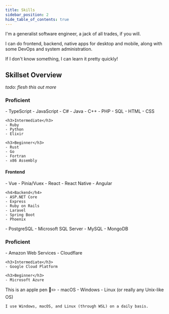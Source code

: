 ```yaml
---
title: Skills
sidebar_position: 2
hide_table_of_contents: true
---
```


I'm a generalist software engineer, a jack of all trades, if you will.

I can do frontend, backend, native apps for desktop and mobile, along with some DevOps and system administration.

If I don't know something, I can learn it pretty quickly!

## Skillset Overview


*todo: flesh this out more*

<Tabs>
  <TabItem value="programming-languages" label="Programming Languages" default>
    <h3>Proficient</h3>
    - TypeScript
    - JavaScript
    - C#
    - Java
    - C++
    - PHP
    - SQL
    - HTML
    - CSS

    <h3>Intermediate</h3>
    - Ruby
    - Python
    - Elixir

    <h3>Beginner</h3>
    - Rust
    - Go
    - Fortran
    - x86 Assembly
  </TabItem>
  <TabItem value="frameworks" label="Frameworks">
    <h4>Frontend</h4>
    - Vue
      - Pinia/Vuex
    - React
    - React Native
    - Angular

    <h4>Backend</h4>
    - ASP.NET Core
    - Express
    - Ruby on Rails
    - Laravel
    - Spring Boot
    - Phoenix
  </TabItem>
  <TabItem value="databases" label="Databases">
    - PostgreSQL
    - Microsoft SQL Server
    - MySQL
    - MongoDB
  </TabItem>
  <TabItem value="cloud" label="Cloud">
    <h3>Proficient</h3>
    - Amazon Web Services
    - Cloudflare

    <h3>Intermediate</h3>
    - Google Cloud Platform

    <h3>Beginner</h3>
    - Microsoft Azure
  </TabItem>
  <TabItem value="tools" label="Tools">
    This is an apple pen 🍎✏️
  </TabItem>
  <TabItem value="operating-systems" label="Operating Systems">
    - macOS
    - Windows
    - Linux (or really any Unix-like OS)

    I use Windows, macOS, and Linux (through WSL) on a daily basis.
  </TabItem>
</Tabs>


